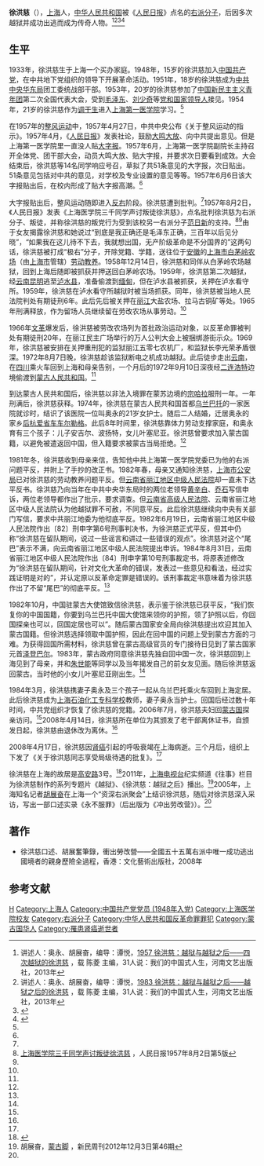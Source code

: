 '''徐洪慈'''（{{bd|1933年||2008年|4月17日}}），[[上海|上海]]人，[[中华人民共和国|中华人民共和国]]被《[[人民日报|人民日报]]》点名的[[右派分子|右派分子]]，后因多次越狱并成功出逃而成为传奇人物。<ref name=yy>讲述人：奥永、胡展奋，编导：谭悦，[http://mjlsh.usc.cuhk.edu.hk/book.aspx?cid=2&tid=2834&pid=7113 1957 徐洪慈：越狱与越狱之后——四次越狱的徐洪慈] {{Wayback|url=http://mjlsh.usc.cuhk.edu.hk/book.aspx?cid=2&tid=2834&pid=7113 |date=20210716060005 }}，载 陈菱 主编，31人说：我们的中国式人生，河南文艺出版社，2013年</ref><ref name=yyzh>讲述人：奥永、胡展奋，编导：谭悦，[http://mjlsh.usc.cuhk.edu.hk/book.aspx?cid=2&tid=2834&pid=7114 1983 徐洪慈：越狱与越狱之后——越狱之后的徐洪慈] {{Wayback|url=http://mjlsh.usc.cuhk.edu.hk/book.aspx?cid=2&tid=2834&pid=7114 |date=20180123072359 }}，载 陈菱 主编，31人说：我们的中国式人生，河南文艺出版社，2013年</ref><ref>{{Cite web |url=http://mt.sohu.com/20160727/n461343687.shtml |title=越狱：徐洪慈 中国版肖申克的救赎，搜狐，2016-07-27 |access-date=2016-11-21 |archive-date=2017-01-24 |archive-url=https://web.archive.org/web/20170124072953/http://mt.sohu.com/20160727/n461343687.shtml }}</ref><ref name=shyx>{{Cite web |url=http://www.aisixiang.com/data/11774.html |title=沙叶新，《永不服罪》的徐洪慈——仰天长啸：不！，爱思想，2006-11-20 |access-date=2016-11-21 |archive-date=2022-01-07 |archive-url=https://web.archive.org/web/20220107115305/https://www.aisixiang.com/data/11774.html }}</ref>

==生平==
1933年，徐洪慈生于上海一个买办家庭。1948年，15岁的徐洪慈加入[[中国共产党|中国共产党]]，在中共地下党组织的领导下开展革命活动。1951年，18岁的徐洪慈成为[[中共中央华东局|中共中央华东局]]团工委统战部干部。1953年，20岁的徐洪慈参加了[[中国新民主主义青年团|中国新民主主义青年团]]第二次全国代表大会，受到[[毛泽东|毛泽东]]、[[刘少奇|刘少奇]]等[[党和国家领导人|党和国家领导人]]接见。1954年，21岁的徐洪慈作为[[调干生|调干生]]进入[[复旦大学上海医学院|上海第一医学院]]学习。<ref name=yy/>

在1957年的[[整风运动|整风运动]]中，1957年4月27日，中共中央公布《关于整风运动的指示》。1957年4月，《[[人民日报|人民日报]]》发表社论，鼓励[[大鸣大放|大鸣大放]]、向中共提出意见。但是上海第一医学院里一直没人贴[[大字报|大字报]]。1957年6月，上海第一医学院副院长主持召开全体党、团干部大会，动员大鸣大放、贴大字报，并要求次日要看到成效。大会结束后，徐洪慈等14名同学响应号召，草拟了共51条意见的大字报，次日贴出。51条意见包括对中共的意见，对学校及专业设置的意见等等。1957年6月6日该大字报贴出后，在校内形成了贴大字报高潮。<ref name=yy/>

大字报贴出后，整风运动随即进入[[反右运动|反右]]阶段。徐洪慈遭到批判。<ref name=yy/>1957年8月2日，《人民日报》发表《上海医学院三千同学声讨叛徒徐洪慈》，点名批判徐洪慈为右派分子、叛徒，并称徐洪慈的叛党行为受到该校另一右派分子[[范日新|范日新]]的支持。<ref>[http://www.ziliaoku.org/rmrb/1957-08-02-5 上海医学院三千同学声讨叛徒徐洪慈] {{Wayback|url=http://www.ziliaoku.org/rmrb/1957-08-02-5 |date=20180123072424 }}，人民日报1957年8月2日第5版</ref><ref name=yy/>由于女友揭露徐洪慈和她说过“到底是我正确还是毛泽东正确，三百年以后见分晓”，“如果我在这儿待不下去，我就想出国，无产阶级革命是不分国界的”这两句话，徐洪慈被打成“极右”分子，开除党籍、学籍，送往位于[[安徽|安徽]]的[[上海市白茅岭监狱|上海市白茅岭农场]]（由[[上海市|上海市]]管辖）[[劳动教养|劳动教养]]。1958年12月14日，徐洪慈和同伴从白茅岭农场越狱，回到上海后随即被抓获并押送回白茅岭农场。1959年，徐洪慈第二次越狱，经[[云南|云南]][[昆明|昆明]]逃至[[泸水县|泸水县]]，准备偷渡到[[缅甸|缅甸]]，但在泸水县被抓获，关押在泸水看守所。1959年，徐洪慈在泸水看守所越狱时被当场抓获。同年，徐洪慈被当地人民法院判处有期徒刑6年。此后先后被关押在[[丽江|丽江]]大盐农场、拉马古铜矿等处。1965年刑满释放，作为留场人员继续留在劳改农场从事劳动。<ref name=yy/>

1966年[[文革|文革]]爆发后，徐洪慈被劳改农场列为首批政治运动对象，以反革命罪被判处有期徒刑20年，在丽江民主广场举行的万人公判大会上被捆绑游街示众。1969年，徐洪慈被安排在关押重刑犯的监狱丽江五零七农机厂，和监狱长李光荣矛盾很深。1972年8月7日晚，徐洪慈趁该监狱断电之机成功越狱。此后徒步走出[[云南|云南]]，在[[四川|四川]]乘火车回到上海和母亲告别，一个月后的1972年9月10日深夜经[[二连浩特|二连浩特]]边境偷渡到[[蒙古人民共和国|蒙古人民共和国]]。<ref name=yy/>

到达蒙古人民共和国后，徐洪慈以非法入境罪在蒙苏边境的[[宗哈拉|宗哈拉]]服刑一年。一年刑满后，徐洪慈获释。1974年，徐洪慈在蒙古人民共和国首都[[乌兰巴托|乌兰巴托]]的一家医院就诊时，结识了该医院一位叫奥永的21岁女护士。随后二人结婚，迁居奥永的家乡[[后杭爱省|后杭爱省]][[车车尔勒格|车车尔勒格]]。此后8年时间里，徐洪慈靠体力劳动支撑家庭，和奥永育有三个孩子：儿子安吉尔、波扬特，女儿叶塞尼亚。徐洪慈曾要求加入蒙古国籍，以避免被遣返回中国，但入籍要求被蒙古当局拒绝。<ref name=yyzh/>

1981年冬，徐洪慈收到母亲来信，告知他中共上海第一医学院党委已为他的右派问题平反，并附上了手抄的改正书。1982年春，母亲又通知徐洪慈，[[上海市公安局|上海市公安局]]已对徐洪慈的劳动教养问题平反。但[[云南省丽江市中级人民法院|云南省丽江地区中级人民法院]]却一直未下达平反书。徐洪慈乃向当年在中共中央华东局时的两位老领导[[黄辛白|黄辛白]]、[[乔石|乔石]]写信申诉，两位老领导都作出了批示，要求调查。但[[云南省高级人民法院|云南省高级人民法院]]、云南省丽江地区中级人民法院认为他越狱罪不可赦，不同意平反。此后徐洪慈继续向中央有关部门写信，要求中共丽江地委为他彻底平反。1982年6月19日，云南省丽江地区中级人民法院作出〔82〕刑申字第6号刑事判决书，为徐洪慈正式平反，但其中仍称“徐洪慈在留队期间，说过一些谣言和讲过一些错误的观点”。徐洪慈对这个“尾巴”表示不满，向云南省丽江地区中级人民法院提出申诉。1984年8月31日，云南省丽江地区中级人民法院作出〔84〕刑申字第10号刑事裁定书，将原表述修改为“徐洪慈在留队期间，针对文化大革命的错误，发表过一些意见和看法，经过实践证明是对的”，并认定原以反革命定罪是错误的。该刑事裁定书意味着为徐洪慈作出了不留“尾巴”的彻底平反。<ref name=yyzh/>

1982年10月，中国驻蒙古大使馆致信徐洪慈，表示鉴于徐洪慈已获平反，“我们恢复你的中国国籍，你要到乌兰巴托中国大使馆来领你的护照，领了护照以后，你回国探亲也可以，回国定居也可以”。随后蒙古国家安全局向徐洪慈提出欢迎其加入蒙古国籍。但徐洪慈选择领取中国护照，因此在回中国的问题上受到蒙古方面的刁难。为获得回国所需材料，徐洪慈曾在蒙古高级官员的专门接待日见到了蒙古国家元首[[尤睦佳·泽登巴尔|泽登巴尔]]。1983年，蒙古政府同意徐洪慈先独自回中国一次，徐洪慈回到上海见到了母亲，并和[[朱世能|朱世能]]等同学以及当年揭发自己的前女友见面。随后徐洪慈返回蒙古。当时他的小女儿叶塞尼亚刚出生。<ref name=yyzh/>

1984年3月，徐洪慈携妻子奥永及三个孩子一起从乌兰巴托乘火车回到上海定居。此后徐洪慈成为[[上海石化工业学校|上海石油化工专科学校]]教师，妻子奥永当护士。回国后经过数十年时间，中共党组织才恢复了徐洪慈的党籍。2006年7月，徐洪慈夫妇回[[蒙古国|蒙古国]]探亲访问。<ref name=hzf/>2008年4月14日，徐洪慈所在单位为其颁发了老干部离休证书，自颁发日起，徐洪慈由退休改为离休。<ref name=yyzh/>

2008年4月17日，徐洪慈因[[肾癌|肾癌]]引起的呼吸衰竭在上海病逝。三个月后，组织上下发了《关于徐洪慈同志享受局级待遇的批复》。<ref name=yyzh/>

徐洪慈在上海的故居是[[高安路|高安路]]3号。<ref>{{Cite web |url=http://www.jiemian.com/article/797367.html |title=程衍樑，追忆海军史学者章骞，界面新闻，2016-08-13 |access-date=2016-11-21 |archive-date=2018-01-23 |archive-url=https://web.archive.org/web/20180123072501/http://www.jiemian.com/article/797367.html }}</ref>2011年，[[上海电视台|上海电视台]]纪实频道《往事》栏目为徐洪慈制作的系列专题片《越狱》、《徐洪慈：越狱之后》播出。<ref name=hzf>胡展奋，[http://www.xinminweekly.com.cn/News/Content/1523 蒙古脚] {{Wayback|url=http://www.xinminweekly.com.cn/News/Content/1523 |date=20180123072250 }}，新民周刊2012年12月3日第46期</ref>2005年，上海知名记者[[胡展奋|胡展奋]]在上海一个“资深右派聚会”上结识徐洪慈，随后对徐洪慈深入采访，写出一部口述实录《永不服罪》（后出版为《冲出劳改营》）。<ref name=shyx/>

==著作==
*徐洪慈口述、胡展奮筆錄，衝出勞改營——全國五十五萬右派中唯一成功逃出國境者的親身歷險全過程，香港：文化藝術出版社，2008年

==参考文献==
{{reflist}}

{{DEFAULTSORT:Xu}}
[[Category:徐姓|H]]
[[Category:上海人|Category:上海人]]
[[Category:中国共产党党员_(1948年入党)|Category:中国共产党党员 (1948年入党)]]
[[Category:上海医学院校友|Category:上海医学院校友]]
[[Category:右派分子|Category:右派分子]]
[[Category:中华人民共和国反革命罪罪犯|Category:中华人民共和国反革命罪罪犯]]
[[Category:蒙古国华人|Category:蒙古国华人]]
[[Category:罹患肾癌逝世者|Category:罹患肾癌逝世者]]